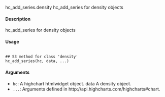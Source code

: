 hc_add_series.density hc_add_series for density objects

#### Description 

hc_add_series for density objects

#### Usage 
<pre><code>
## S3 method for class 'density'
hc_add_series(hc, data, ...)
</code></pre> 
#### Arguments 
 

* ``hc ``: A highchart htmlwidget object.
data A density object.
* ``...``: Arguments defined in http://api.highcharts.com/highcharts#chart.

